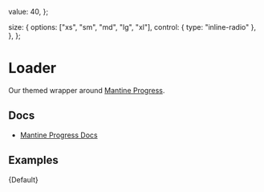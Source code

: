 
  value: 40,
};

  size: {
    options: ["xs", "sm", "md", "lg", "xl"],
    control: { type: "inline-radio" },
  },
};

<Meta
  title="Feedback/Progress"
  component={Progress}
  args={args}
  argTypes={argTypes}
/>

# Loader

Our themed wrapper around [Mantine Progress](https://v6.mantine.dev/core/progress/).

## Docs

- [Mantine Progress Docs](https://v6.mantine.dev/core/progress/)

## Examples



<Canvas>
  <Story name="Default">{Default}</Story>
</Canvas>
